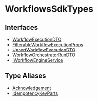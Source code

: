 
# WorkflowsSdkTypes

## Interfaces

- [WorkflowExecutionDTO](../WorkflowsSdkTypes/interfaces/types.WorkflowsSdkTypes.WorkflowExecutionDTO/page.mdx)
- [FilterableWorkflowExecutionProps](../WorkflowsSdkTypes/interfaces/types.WorkflowsSdkTypes.FilterableWorkflowExecutionProps/page.mdx)
- [UpsertWorkflowExecutionDTO](../WorkflowsSdkTypes/interfaces/types.WorkflowsSdkTypes.UpsertWorkflowExecutionDTO/page.mdx)
- [WorkflowOrchestratorRunDTO](../WorkflowsSdkTypes/interfaces/types.WorkflowsSdkTypes.WorkflowOrchestratorRunDTO/page.mdx)
- [IWorkflowEngineService](../WorkflowsSdkTypes/interfaces/types.WorkflowsSdkTypes.IWorkflowEngineService/page.mdx)

## Type Aliases

- [Acknowledgement](../WorkflowsSdkTypes/types/types.WorkflowsSdkTypes.Acknowledgement/page.mdx)
- [IdempotencyKeyParts](../WorkflowsSdkTypes/types/types.WorkflowsSdkTypes.IdempotencyKeyParts/page.mdx)
